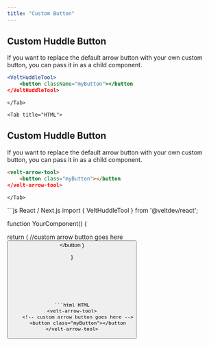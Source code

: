 ```yaml
---
title: "Custom Button"
---
```




<Tabs>
    <Tab title="React / Next.js">

## Custom Huddle Button

If you want to replace the default arrow button with your own custom button, you can pass it in as a child component.

```jsx
<VeltHuddleTool>
    <button className="myButton"></button
</VeltHuddleTool>
```
    </Tab>

    <Tab title="HTML">
## Custom Huddle Button

If you want to replace the default arrow button with your own custom button, you can pass it in as a child component.

```html HTML
<velt-arrow-tool>
    <button class="myButton"></button
</velt-arrow-tool>
```


    </Tab>

</Tabs>


<RequestExample>
```js React / Next.js
import { VeltHuddleTool } from '@veltdev/react';

function YourComponent() {

return (
    <VeltHuddleTool>
        //custom arrow button goes here
        <button className="myButton"></button
    </VeltHuddleTool>
  )
  
}
```




   

```html HTML
<velt-arrow-tool>
    <!-- custom arrow button goes here -->
    <button class="myButton"></button
</velt-arrow-tool>
```

</RequestExample>
 